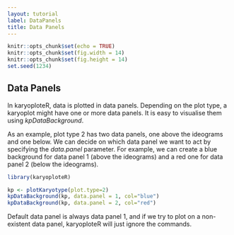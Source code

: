 ```yaml
---
layout: tutorial
label: DataPanels
title: Data Panels
---
```



```r
knitr::opts_chunk$set(echo = TRUE)
knitr::opts_chunk$set(fig.width = 14)
knitr::opts_chunk$set(fig.height = 14)
set.seed(1234)
```

## Data Panels

In karyoploteR, data is plotted in data panels. Depending on the plot type, a 
karyoplot might have one or more data panels. It is easy to visualise them using 
_kpDataBackground_. 

As an example, plot type 2 has two data panels, one above the ideograms and one
below. We can decide on which data panel we want to act by specifying the
_data.panel_ parameter. For example, we can create a blue background for data 
panel 1 (above the ideograms) and a red one for data panel 2 (below the ideograms).

```r

library(karyoploteR)

kp <- plotKaryotype(plot.type=2)
kpDataBackground(kp, data.panel = 1, col="blue")
kpDataBackground(kp, data.panel = 2, col="red")

```

Default data panel is always data panel 1, and if we try to plot on a non-existent
data panel, karyoploteR will just ignore the commands. 


